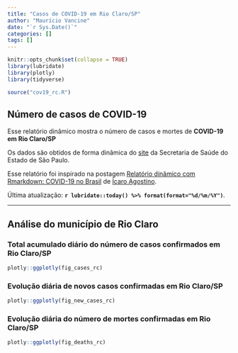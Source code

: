 ```yaml
---
title: "Casos de COVID-19 em Rio Claro/SP"
author: "Maurício Vancine"
date: "`r Sys.Date()`"
categories: []
tags: []
---
```


```r
knitr::opts_chunk$set(collapse = TRUE)
library(lubridate)
library(plotly)
library(tidyverse)
```

```r
source("cov19_rc.R")
```

## Número de casos de COVID-19
Esse relatório dinâmico mostra o número de casos e mortes de **COVID-19 em Rio Claro/SP**

Os dados são obtidos de forma dinâmica do [site](https://www.seade.gov.br/coronavirus/) da Secretaria de Saúde do Estado de São Paulo.

Esse relatório foi inspirado na postagem [Relatório dinâmico com Rmarkdown: COVID-19 no Brasil](https://icaroagostino.github.io/post/rmd-cov19/) de [Ícaro Agostino ](https://icaroagostino.github.io/blog/).

Última atualização: **`r lubridate::today() %>% format(format="%d/%m/%Y")`**.

---

## Análise do município de Rio Claro
### Total acumulado diário do número de casos confirmados em Rio Claro/SP
```r
plotly::ggplotly(fig_cases_rc)
```

### Evolução diária de novos casos confirmadas em Rio Claro/SP
```r
plotly::ggplotly(fig_new_cases_rc)
```

### Evolução diária do número de mortes confirmadas em Rio Claro/SP
```r
plotly::ggplotly(fig_deaths_rc)
```